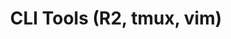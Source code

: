 ---
type: general
credit:
- Thomas Quig
featured: false
location: Siebel CS 1111
slides: cli_tools.pdf
tags:
- shell
- gdb
- r2
- tmux
- vim
time_start: 2019-10-03T18:00:00.000000-05:00
title: CLI Tools (R2, tmux, vim)
week_number: 5
---